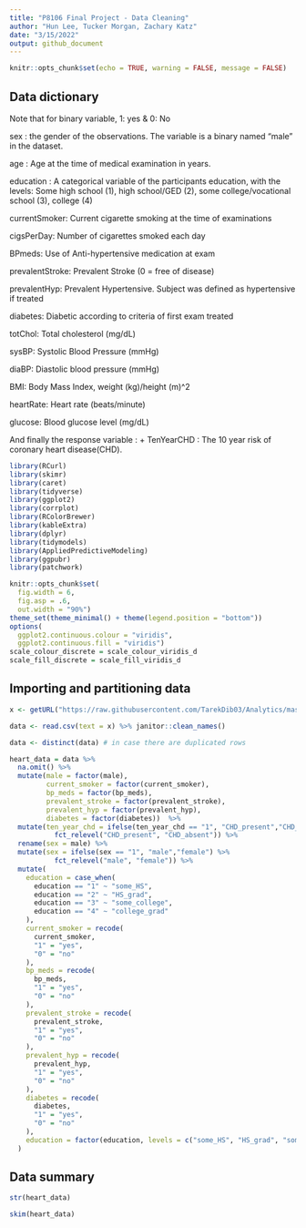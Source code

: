 ```yaml
---
title: "P8106 Final Project - Data Cleaning"
author: "Hun Lee, Tucker Morgan, Zachary Katz"
date: "3/15/2022"
output: github_document
---
```


```r
knitr::opts_chunk$set(echo = TRUE, warning = FALSE, message = FALSE)
```

## Data dictionary

Note that for binary variable, 1: yes & 0: No

sex : the gender of the observations. The variable is a binary named “male” in the dataset.

age : Age at the time of medical examination in years.

education : A categorical variable of the participants education, with the levels: Some high school (1), high school/GED (2), some college/vocational school (3), college (4)

currentSmoker: Current cigarette smoking at the time of examinations

cigsPerDay: Number of cigarettes smoked each day

BPmeds: Use of Anti-hypertensive medication at exam

prevalentStroke: Prevalent Stroke (0 = free of disease)

prevalentHyp: Prevalent Hypertensive. Subject was defined as hypertensive if treated

diabetes: Diabetic according to criteria of first exam treated

totChol: Total cholesterol (mg/dL)

sysBP: Systolic Blood Pressure (mmHg)

diaBP: Diastolic blood pressure (mmHg)

BMI: Body Mass Index, weight (kg)/height (m)^2

heartRate: Heart rate (beats/minute)

glucose: Blood glucose level (mg/dL)

And finally the response variable : + TenYearCHD : The 10 year risk of coronary heart disease(CHD).

```r
library(RCurl)
library(skimr)
library(caret)
library(tidyverse)
library(ggplot2)
library(corrplot)
library(RColorBrewer)
library(kableExtra)
library(dplyr)
library(tidymodels)
library(AppliedPredictiveModeling)
library(ggpubr)
library(patchwork)
```

```r
knitr::opts_chunk$set(
  fig.width = 6,
  fig.asp = .6,
  out.width = "90%")
theme_set(theme_minimal() + theme(legend.position = "bottom"))
options(
  ggplot2.continuous.colour = "viridis",
  ggplot2.continuous.fill = "viridis")
scale_colour_discrete = scale_colour_viridis_d
scale_fill_discrete = scale_fill_viridis_d
```

## Importing and partitioning data

```r
x <- getURL("https://raw.githubusercontent.com/TarekDib03/Analytics/master/Week3%20-%20Logistic%20Regression/Data/framingham.csv")

data <- read.csv(text = x) %>% janitor::clean_names()

data <- distinct(data) # in case there are duplicated rows

heart_data = data %>% 
  na.omit() %>% 
  mutate(male = factor(male),
         current_smoker = factor(current_smoker),
         bp_meds = factor(bp_meds),
         prevalent_stroke = factor(prevalent_stroke),
         prevalent_hyp = factor(prevalent_hyp),
         diabetes = factor(diabetes))  %>%
  mutate(ten_year_chd = ifelse(ten_year_chd == "1", "CHD_present","CHD_absent") %>%
           fct_relevel("CHD_present", "CHD_absent")) %>%
  rename(sex = male) %>%
  mutate(sex = ifelse(sex == "1", "male","female") %>%
           fct_relevel("male", "female")) %>% 
  mutate(
    education = case_when(
      education == "1" ~ "some_HS",
      education == "2" ~ "HS_grad",
      education == "3" ~ "some_college",
      education == "4" ~ "college_grad"
    ),
    current_smoker = recode(
      current_smoker,
      "1" = "yes",
      "0" = "no"
    ),
    bp_meds = recode(
      bp_meds,
      "1" = "yes",
      "0" = "no"
    ),
    prevalent_stroke = recode(
      prevalent_stroke,
      "1" = "yes",
      "0" = "no"
    ),
    prevalent_hyp = recode(
      prevalent_hyp,
      "1" = "yes",
      "0" = "no"
    ),
    diabetes = recode(
      diabetes,
      "1" = "yes",
      "0" = "no"
    ),
    education = factor(education, levels = c("some_HS", "HS_grad", "some_college", "college_grad"))
  )
```

## Data summary

```r
str(heart_data)

skim(heart_data) 
```
